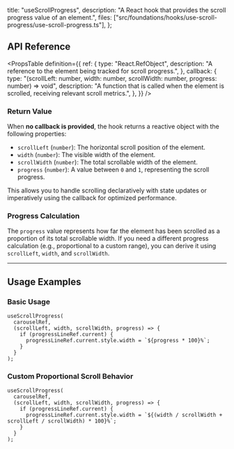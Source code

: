   title: "useScrollProgress",
  description: "A React hook that provides the scroll progress value of an element.",
  files: ["src/foundations/hooks/use-scroll-progress/use-scroll-progress.ts"],
};

## API Reference

<PropsTable
  definition={{
    ref: {
      type: "React.RefObject<HTMLDivElement>",
      description: "A reference to the element being tracked for scroll progress.",
    },
    callback: {
      type: "(scrollLeft: number, width: number, scrollWidth: number, progress: number) => void",
      description: "A function that is called when the element is scrolled, receiving relevant scroll metrics.",
    },
  }}
/>

### Return Value

When **no callback is provided**, the hook returns a reactive object with the following properties:

- `scrollLeft` (`number`): The horizontal scroll position of the element.
- `width` (`number`): The visible width of the element.
- `scrollWidth` (`number`): The total scrollable width of the element.
- `progress` (`number`): A value between `0` and `1`, representing the scroll progress.

This allows you to handle scrolling declaratively with state updates or imperatively using the callback for optimized performance.

### Progress Calculation

The `progress` value represents how far the element has been scrolled as a proportion of its total scrollable width. If you need a different progress calculation (e.g., proportional to a custom range), you can derive it using `scrollLeft`, `width`, and `scrollWidth`.

---

## Usage Examples

### Basic Usage

```tsx
useScrollProgress(
  carouselRef,
  (scrollLeft, width, scrollWidth, progress) => {
    if (progressLineRef.current) {
      progressLineRef.current.style.width = `${progress * 100}%`;
    }
  }
);
```

### Custom Proportional Scroll Behavior

```tsx
useScrollProgress(
  carouselRef,
  (scrollLeft, width, scrollWidth, progress) => {
    if (progressLineRef.current) {
      progressLineRef.current.style.width = `${(width / scrollWidth + scrollLeft / scrollWidth) * 100}%`;
    }
  }
);
```
